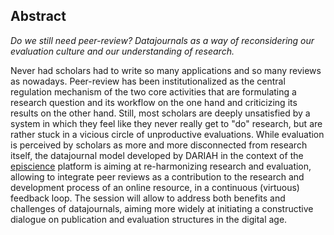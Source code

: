 ## Abstract

*Do we still need peer-review? Datajournals as a way of reconsidering our evaluation culture and our understanding of research.*

Never had scholars had to write so many applications and so many reviews as nowadays. Peer-review has been institutionalized as the central regulation mechanism of the two core activities that are formulating a research question and its workflow on the one hand and criticizing its results on the other hand. Still, most scholars are deeply unsatisfied by a system in which they feel like they never really get to "do" research, but are rather stuck in a vicious circle of unproductive evaluations. While evaluation is perceived by scholars as more and more disconnected from research itself, the datajournal model developed by DARIAH in the context of the [episcience](https://www.episciences.org/) platform is aiming at re-harmonizing research and evaluation, allowing to integrate peer reviews as a contribution to the research and development process of an online resource, in a continuous (virtuous) feedback loop. The session will allow to address both benefits and challenges of datajournals, aiming more widely at initiating a constructive dialogue on publication and evaluation structures in the digital age.
